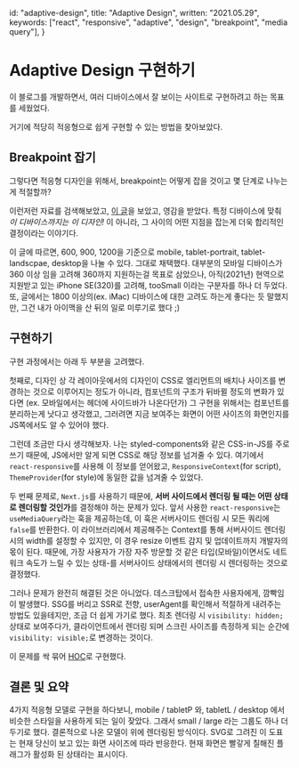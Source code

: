 

  id: "adaptive-design",
  title: "Adaptive Design",
  written: "2021.05.29",
  keywords: ["react", "responsive", "adaptive", "design", "breakpoint", "media query"],
}

# Adaptive Design 구현하기

이 블로그를 개발하면서, 여러 디바이스에서 잘 보이는 사이트로 구현하려고 하는 목표를 세웠었다.

거기에 적당히 적응형으로 쉽게 구현할 수 있는 방법을 찾아보았다.

## Breakpoint 잡기

그렇다면 적응형 디자인을 위해서, breakpoint는 어떻게 잡을 것이고 몇 단계로 나누는게 적절할까?

이런저런 자료를 검색해보았고, [이 글](https://www.freecodecamp.org/news/88d6a5ba1862)을 보았고, 영감을 받았다.
특정 디바이스에 맞춰 _이 디바이스까지는 이 디자인!_ 이 아니라, 그 사이의 어떤 지점을 잡는게 더욱 합리적인 결정이라는 이야기다.

이 글에 따르면, 600, 900, 1200을 기준으로 mobile, tablet-portrait, tablet-landscpae, desktop을 나눌 수 있다. 그대로 채택했다.
대부분의 모바일 디바이스가 360 이상 임을 고려해 360까지 지원하는걸 목표로 삼았으나,
아직(2021년) 현역으로 지원받고 있는 iPhone SE(320)를 고려해, tooSmall 이라는 구분자를 하나 더 두었다.
또, 글에서는 1800 이상의(ex. iMac) 디바이스에 대한 고려도 하는게 좋다는 듯 말했지만, 그건 내가 아이맥을 산 뒤의 일로 미루기로 했다 ;)

## 구현하기

구현 과정에서는 아래 두 부분을 고려했다.

첫째로, 디자인 상 각 레이아웃에서의 디자인이 CSS로 엘리먼트의 배치나 사이즈를 변경하는 것으로 이루어지는 정도가 아니라, 컴포넌트의 구조가 뒤바뀔 정도의 변화가 있다면
(ex. 모바일에서는 헤더에 사이드바가 나온다던가) 그 구현을 위해서는 컴포넌트를 분리하는게 낫다고 생각했고,
그러려면 지금 보여주는 화면이 어떤 사이즈의 화면인지를 JS쪽에서도 알 수 있어야 했다.

그런데 조금만 다시 생각해보자. 나는 styled-components와 같은 CSS-in-JS를 주로 쓰기 때문에, JS에서만 알게 되면 CSS로 해당 정보를 넘겨줄 수 있다.
여기에서 `react-responsive`를 사용해 이 정보를 얻어왔고, `ResponsiveContext`(for script), `ThemeProvider`(for style)에 동일한 값을 넘겨줄 수 있었다.

두 번째 문제로, `Next.js`를 사용하기 때문에, **서버 사이드에서 렌더링 될 때는 어떤 상태로 렌더링할 것인가**를 결정해야 하는 문제가 있다.
앞서 사용한 `react-responsive`는 `useMediaQuery`라는 훅을 제공하는데, 이 훅은 서버사이드 렌더링 시 모든 쿼리에 `false`를 반환한다.
이 라이브러리에서 제공해주는 Context를 통해 서버사이드 렌더링 시의 width를 설정할 수 있지만, 이 경우 resize 이벤트 감지 및 업데이트까지 개발자의 몫이 된다.
때문에, 가장 사용자가 가장 자주 방문할 것 같은 타입(모바일)이면서도 네트워크 속도가 느릴 수 있는 상태-를 서버사이드 상태에서의 렌더링 시 렌더링하는 것으로 결정했다.

그러나 문제가 완전히 해결된 것은 아니었다. 데스크탑에서 접속한 사용자에게, 깜빡임이 발생했다.
SSG를 버리고 SSR로 전향, userAgent를 확인해서 적절하게 내려주는 방법도 있을테지만, 조금 더 쉽게 가기로 했다.
최초 렌더링 시 `visibility: hidden;` 상태로 보여주다가, 클라이언트에서 렌더링 되며 스크린 사이즈를 측정하게 되는 순간에 `visibility: visible;`로 변경하는 것이다.

이 문제를 싹 묶어 [HOC](https://github.com/FourwingsY/portfolio/blob/main/src/hocs/withResponsive.tsx)로 구현했다.

<Adaptive />

## 결론 및 요약

4가지 적응형 모델로 구현을 하다보니, mobile / tabletP 와, tabletL / desktop 에서 비슷한 스타일을 사용하게 되는 일이 잦았다. 그래서 small / large 라는 그룹도 하나 더 두기로 했다.
결론적으로 나온 모델이 위에 렌더링된 방식이다. SVG로 그려진 이 도표는 현재 당신이 보고 있는 화면 사이즈에 따라 반응한다. 현재 화면은 빨갛게 칠해진 플래그가 활성화 된 상태라는 표시이다.

